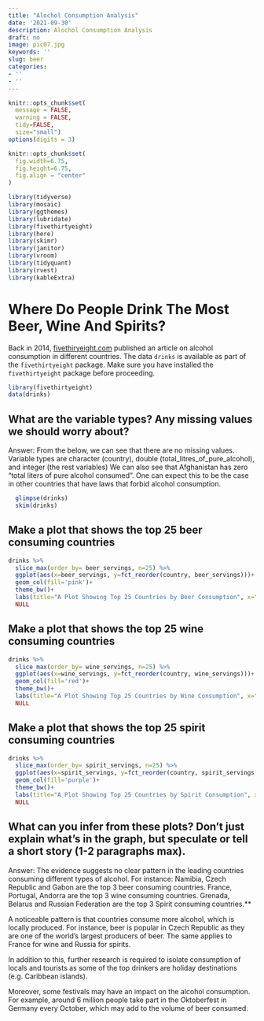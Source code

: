 ```yaml
---
title: "Alochol Consumption Analysis"
date: '2021-09-30'
description: Alochol Consumption Analysis
draft: no
image: pic07.jpg
keywords: ''
slug: beer
categories:
- ''
- ''
---
```


```r
knitr::opts_chunk$set(
  message = FALSE, 
  warning = FALSE, 
  tidy=FALSE,   
  size="small")   
options(digits = 3)

knitr::opts_chunk$set(
  fig.width=6.75, 
  fig.height=6.75,
  fig.align = "center"
)
```

```r
library(tidyverse)
library(mosaic)
library(ggthemes)
library(lubridate)
library(fivethirtyeight)
library(here)
library(skimr)
library(janitor)
library(vroom)
library(tidyquant)
library(rvest)
library(kableExtra)
```

# Where Do People Drink The Most Beer, Wine And Spirits?

Back in 2014, [fivethiryeight.com](https://fivethirtyeight.com/features/dear-mona-followup-where-do-people-drink-the-most-beer-wine-and-spirits/) published an article on alcohol consumption in different countries. The data `drinks` is available as part of the `fivethirtyeight` package. Make sure you have installed the `fivethirtyeight` package before proceeding.

```r
library(fivethirtyeight)
data(drinks)
```

## What are the variable types? Any missing values we should worry about?

Answer: From the below, we can see that there are no missing values. Variable types are character (country), double (total_litres_of_pure_alcohol), and integer (the rest variables) We can also see that Afghanistan has zero "total liters of pure alcohol consumed". One can expect this to be the case in other countries that have laws that forbid alcohol consumption.

```r
  glimpse(drinks)
  skim(drinks)
```

## Make a plot that shows the top 25 beer consuming countries

```r
drinks %>%
  slice_max(order_by= beer_servings, n=25) %>%
  ggplot(aes(x=beer_servings, y=fct_reorder(country, beer_servings)))+
  geom_col(fill='pink')+
  theme_bw()+
  labs(title="A Plot Showing Top 25 Countries by Beer Consumption", x="Beer Servings", y="Country Name")+ 
  NULL
```

## Make a plot that shows the top 25 wine consuming countries

```r
drinks %>%
  slice_max(order_by= wine_servings, n=25) %>%
  ggplot(aes(x=wine_servings, y=fct_reorder(country, wine_servings)))+
  geom_col(fill='red')+
  theme_bw()+
  labs(title="A Plot Showing Top 25 Countries by Wine Consumption", x="Wine Servings", y="Country Name")+ 
  NULL
```

## Make a plot that shows the top 25 spirit consuming countries

```r
drinks %>%
  slice_max(order_by= spirit_servings, n=25) %>%
  ggplot(aes(x=spirit_servings, y=fct_reorder(country, spirit_servings)))+
  geom_col(fill='purple')+
  theme_bw()+
  labs(title="A Plot Showing Top 25 Countries by Spirit Consumption", x="Spirit Servings", y="Country Name")+ 
  NULL
```

## What can you infer from these plots? Don't just explain what's in the graph, but speculate or tell a short story (1-2 paragraphs max).

Answer: The evidence suggests no clear pattern in the leading countries consuming different types of alcohol. For instance: Namibia, Czech Republic and Gabon are the top 3 beer consuming countries. France, Portugal, Andorra are the top 3 wine consuming countries. Grenada, Belarus and Russian Federation are the top 3 Spirit consuming countries.**

A noticeable pattern is that countries consume more alcohol, which is locally produced. For instance, beer is popular in Czech Republic as they are one of the world's largest producers of beer. The same applies to France for wine and Russia for spirits.

In addition to this, further research is required to isolate consumption of locals and tourists as some of the top drinkers are holiday destinations (e.g. Caribbean islands).

Moreover, some festivals may have an impact on the alcohol consumption. For example, around 6 million people take part in the Oktoberfest in Germany every October, which may add to the volume of beer consumed.
